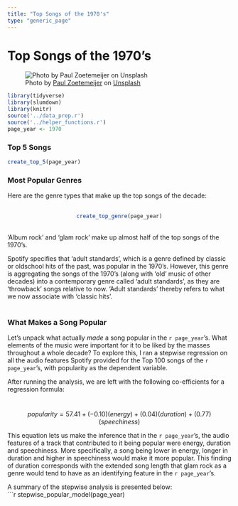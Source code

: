 ```yaml
---
title: "Top Songs of the 1970's"
type: "generic_page"
---
```


<style>
p.caption {
 font-size: 10pt; 
}
</style>  

# Top Songs of the 1970's

![Photo by [Paul Zoetemeijer](https://unsplash.com/@paul_1865?utm_source=unsplash&utm_medium=referral&utm_content=creditCopyText) on [Unsplash](https://unsplash.com/s/photos/disco-ball?utm_source=unsplash&utm_medium=referral&utm_content=creditCopyText)](/./1970s_files/disco.jpg)


```r
library(tidyverse)
library(slumdown)
library(knitr)
source('../data_prep.r')
source('../helper_functions.r')
page_year <- 1970

```

### Top 5 Songs
```r
create_top_5(page_year)

```
### Most Popular Genres 
Here are the genre types that make up the top songs of the decade: 
<br>
<br>
<center>
```r
create_top_genre(page_year)
```
</center>
<br> 
'Album rock' and 'glam rock' make up almost half of the top songs of the 1970's. 

Spotify specifies that 'adult standards', which is a genre defined by classic or oldschool hits of the past, was popular in the 1970's. However, this genre is aggregating the songs of the 1970's (along with 'old' music of other decades) into a contemporary genre called 'adult standards', as they are 'throwback' songs relative to now. 'Adult standards' thereby refers to what we now associate with 'classic hits'. 
<br>
<br>


### What Makes a Song Popular 

Let's unpack what actually *made* a song popular in the `r page_year`'s. What elements of the music were important for it to be liked by the masses throughout a whole decade? To explore this, I ran a stepwise regression on all the audio features Spotify provided for the Top 100 songs of the `r page_year`'s, with popularity as the dependent variable. 

After running the analysis, we are left with the following co-efficients for a regression formula: 

<br> <center>
$$
popularity = 57.41 + (-0.10)(energy) + (0.04)(duration) + (0.77)(speechiness)
$$
</center>
This equation lets us make the inference that in the `r page_year`'s, the audio features of a track that contributed to it being popular were energy, duration and speechiness. More specifically, a song being lower in energy, longer in duration and higher in speechiness would make it more popular. This finding of duration corresponds with the extended song length that glam rock as a genre would tend to have as an identifying feature in the `r page_year`'s.  

A summary of the stepwise analysis is presented below:  
```r
stepwise_popular_model(page_year)